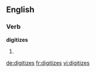 
==English==

===Verb===
'''digitizes'''

# {{third-person singular of|digitize}}

[[de:digitizes]]
[[fr:digitizes]]
[[vi:digitizes]]